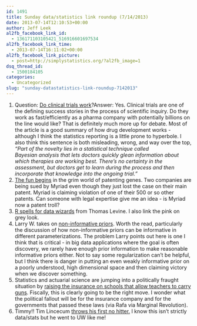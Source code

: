 ```yaml
---
id: 1491
title: Sunday data/statistics link roundup (7/14/2013)
date: 2013-07-14T12:10:53+00:00
author: Jeff Leek
al2fb_facebook_link_id:
  - 136171103105421_516916601697534
al2fb_facebook_link_time:
  - 2013-07-14T16:11:02+00:00
al2fb_facebook_link_picture:
  - post=http://simplystatistics.org/?al2fb_image=1
dsq_thread_id:
  - 1500184105
categories:
  - Uncategorized
slug: "sunday-datastatistics-link-roundup-7142013"
---
```

  1. <span style="line-height: 15.994318008422852px;">Question: <a href="http://www.nytimes.com/2013/07/14/opinion/sunday/do-clinical-trials-work.html?pagewanted=all&_r=1&">Do clinical trials work</a>?Answer: Yes. Clinical trials are one of the defining success stories in the process of scientific inquiry. Do they work as fast/efficiently as a pharma company with potentially billions on the line would like? That is definitely much more up for debate. Most of the article is a good summary of how drug development works - although I think the statistics reporting is a little prone to hyperbole. I also think this sentence is both misleading, wrong, and way over the top, <em>"Part of the novelty lies in a statistical technique called Bayesian analysis that lets doctors quickly glean information about which therapies are working best. There’s no certainty in the assessment, but doctors get to learn during the process and then incorporate that knowledge into the ongoing trial." </em><br /> </span>
  2. [The fun begins](http://www.nytimes.com/2013/07/11/business/2-competitors-sued-by-genetics-company-for-patent-infringement.html?src=rechp&_r=0) in the grim world of patenting genes. Two companies are being sued by Myriad even though they just lost the case on their main patent. Myriad is claiming violation of one of their 500 or so other patents. Can someone with legal expertise give me an idea - is Myriad now a patent troll?
  3. [R spells for data wizards](http://thomaslevine.com/!/r-spells-for-data-wizards/) from Thomas Levine. I also link the pink on grey look.
  4. Larry W. takes on [non-informative priors](http://normaldeviate.wordpress.com/2013/07/13/lost-causes-in-statistics-ii-noninformative-priors/). Worth the read, particularly the discussion of how non-informative priors can be informative in different parameterizations. The problem Larry points out here is one I think that is critical - in big data applications where the goal is often discovery, we rarely have enough prior information to make reasonable informative priors either. Not to say some regularization can't be helpful, but I think there is danger in putting an even weakly informative prior on a poorly understood, high dimensional space and then claiming victory when we discover something.
  5. Statistics and actuarial science are jumping into a politically fraught situation by [raising the insurance on schools that allow teachers to carry guns](http://www.nytimes.com/2013/07/08/us/schools-seeking-to-arm-employees-hit-hurdle-on-insurance.html?hp&pagewanted=all&_r=0). Fiscally, this is clearly going to be the right move. I wonder what the political fallout will be for the insurance company and for the governments that passed these laws (via Rafa via Marginal Revolution).
  6. Timmy!! Tim Lincecum [throws his first no hitter.](http://scores.espn.go.com/mlb/recap?gameId=330713125) I know this isn't strictly data/stats but he went to UW like me!

